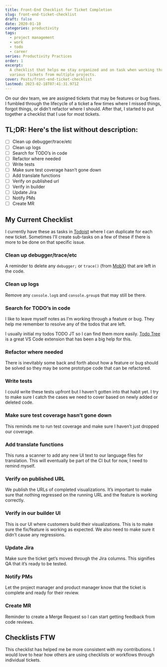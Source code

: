```yaml
---
title: Front-End Checklist for Ticket Completion
slug: front-end-ticket-checklist
draft: false
date: 2020-01-10
categories: productivity
tags:
  - project management
  - work
  - todo
  - career
series: Productivity Practices
order: 1
excerpt:
  A checklist that helps me stay organized and on task when working through
  various tickets from multiple projects.
cover: Posts/front-end-ticket-checklist
lastmod: 2023-02-18T07:41:31.971Z
---
```



On our dev team, we are assigned tickets that may be features or bug fixes. I fumbled through the lifecycle of a ticket a few times where I missed things, forgot things, or didn't refactor where I should. After that, I started to put together a checklist that I use for most tickets.

## TL;DR: Here's the list without description:

- [ ] Clean up debugger/trace/etc
- [ ] Clean up logs
- [ ] Search for TODO’s in code
- [ ] Refactor where needed
- [ ] Write tests
- [ ] Make sure test coverage hasn’t gone down
- [ ] Add translate functions
- [ ] Verify on published url
- [ ] Verify in builder
- [ ] Update Jira
- [ ] Notify PMs
- [ ] Create MR

## My Current Checklist

I currently have these as tasks in [Todoist](https://todoist.com/) where I can duplicate for each new ticket. Sometimes I’ll create sub-tasks on a few of these if there is more to be done on that specific issue.

### Clean up debugger/trace/etc

A reminder to delete any `debugger;` or `trace()` (from [MobX](https://mobx.js.org/README.html)) that are left in the code.

### Clean up logs

Remove any `console.log`s and `console.group`s that may still be there.

### Search for TODO’s in code

I like to leave myself notes as I’m working through a feature or bug. They help me remember to resolve any of the todos that are left.

I usually initial my todos TODO JT so I can find them more easily. [Todo Tree](https://marketplace.visualstudio.com/items?itemName=Gruntfuggly.todo-tree) is a great VS Code extension that has been a big help for this.

### Refactor where needed

There is inevitably some back and forth about how a feature or bug should be solved so they may be some prototype code that can be refactored.

### Write tests

I could write these tests upfront but I haven’t gotten into that habit yet. I try to make sure I catch the cases we need to cover based on newly added or deleted code.

### Make sure test coverage hasn’t gone down

This reminds me to run test coverage and make sure I haven’t just dropped our coverage.

### Add translate functions

This runs a scanner to add any new UI text to our language files for translation. This will eventually be part of the CI but for now, I need to remind myself.

### Verify on published URL

We publish the URLs of completed visualizations. It’s important to make sure that nothing regressed on the running URL and the feature is working correctly.

### Verify in our builder UI

This is our UI where customers build their visualizations. This is to make sure the fix/feature is working as expected. We also need to make sure it didn’t cause any regressions.

### Update Jira

Make sure the ticket get’s moved through the Jira columns. This signifies QA that it’s ready to be tested.

### Notify PMs

Let the project manager and product manager know that the ticket is complete and ready for their review.

### Create MR

Reminder to create a Merge Request so I can start getting feedback from code reviews.

## Checklists FTW

This checklist has helped me be more consistent with my contributions. I would love to hear how others are using checklists or workflows through individual tickets.
